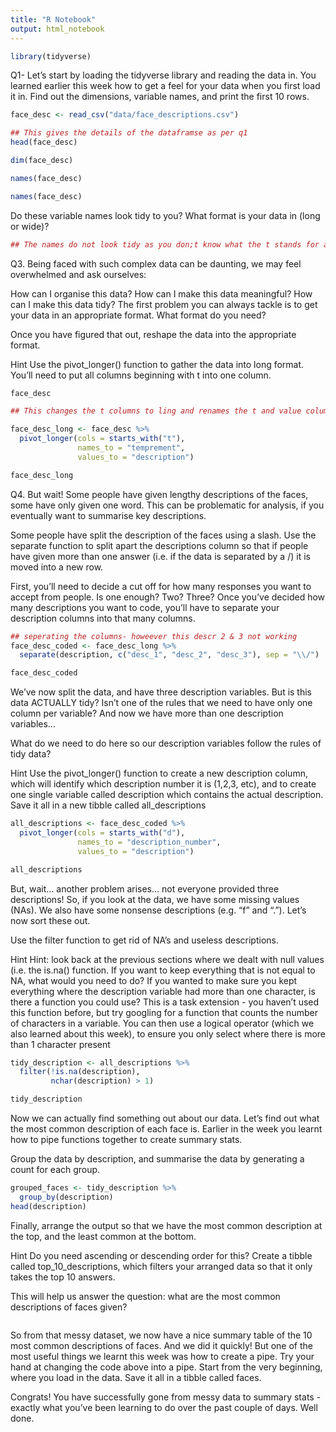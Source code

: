```yaml
---
title: "R Notebook"
output: html_notebook
---
```


```r
library(tidyverse)
```

Q1- Let’s start by loading the tidyverse library and reading the data in. You learned earlier this week how to get a feel for your data when you first load it in. Find out the dimensions, variable names, and print the first 10 rows.

```r
face_desc <- read_csv("data/face_descriptions.csv")

```



```r

## This gives the details of the dataframse as per q1
head(face_desc)

dim(face_desc)

names(face_desc)

```


```r
names(face_desc)
```


Do these variable names look tidy to you? What format is your data in (long or wide)?
```r

## The names do not look tidy as you don;t know what the t stands for and the data is in wide not long. 

```


Q3. Being faced with such complex data can be daunting, we may feel overwhelmed and ask ourselves:

How can I organise this data?
How can I make this data meaningful?
How can I make this data tidy?
The first problem you can always tackle is to get your data in an appropriate format. What format do you need?

Once you have figured that out, reshape the data into the appropriate format.

Hint Use the pivot_longer() function to gather the data into long format. You’ll need to put all columns beginning with t into one column.


```r
face_desc
```

```r
## This changes the t columns to ling and renames the t and value columns,  

face_desc_long <- face_desc %>%
  pivot_longer(cols = starts_with("t"),
               names_to = "temprement",
               values_to = "description")

face_desc_long

```



Q4. But wait! Some people have given lengthy descriptions of the faces, some have only given one word. This can be problematic for analysis, if you eventually want to summarise key descriptions.

Some people have split the description of the faces using a slash. Use the separate function to split apart the descriptions column so that if people have given more than one answer (i.e. if the data is separated by a /) it is moved into a new row.

First, you’ll need to decide a cut off for how many responses you want to accept from people. Is one enough? Two? Three? Once you’ve decided how many descriptions you want to code, you’ll have to separate your description columns into that many columns.


```r

## seperating the columns- howeever this descr 2 & 3 not working
face_desc_coded <- face_desc_long %>%
  separate(description, c("desc_1", "desc_2", "desc_3"), sep = "\\/")

face_desc_coded
```


We’ve now split the data, and have three description variables. But is this data ACTUALLY tidy? Isn’t one of the rules that we need to have only one column per variable? And now we have more than one description variables…

What do we need to do here so our description variables follow the rules of tidy data?

Hint Use the pivot_longer() function to create a new description column, which will identify which description number it is (1,2,3, etc), and to create one single variable called description which contains the actual description. Save it all in a new tibble called all_descriptions

```r

all_descriptions <- face_desc_coded %>%
  pivot_longer(cols = starts_with("d"),
               names_to = "description_number",
               values_to = "description")

all_descriptions

```

But, wait… another problem arises… not everyone provided three descriptions! So, if you look at the data, we have some missing values (NAs). We also have some nonsense descriptions (e.g. “f” and “.”). Let’s now sort these out.

Use the filter function to get rid of NA’s and useless descriptions.

Hint Hint: look back at the previous sections where we dealt with null values (i.e. the is.na() function. If you want to keep everything that is not equal to NA, what would you need to do? If you wanted to make sure you kept everything where the description variable had more than one character, is there a function you could use? This is a task extension - you haven’t used this function before, but try googling for a function that counts the number of characters in a variable. You can then use a logical operator (which we also learned about this week), to ensure you only select where there is more than 1 character present


```r

tidy_description <- all_descriptions %>%
  filter(!is.na(description),
         nchar(description) > 1)

tidy_description


```



Now we can actually find something out about our data. Let’s find out what the most common description of each face is. Earlier in the week you learnt how to pipe functions together to create summary stats.

Group the data by description, and summarise the data by generating a count for each group.

```r

grouped_faces <- tidy_description %>%
  group_by(description)
head(description)

```



Finally, arrange the output so that we have the most common description at the top, and the least common at the bottom.

Hint Do you need ascending or descending order for this? Create a tibble called top_10_descriptions, which filters your arranged data so that it only takes the top 10 answers.

This will help us answer the question: what are the most common descriptions of faces given?

```r



```


So from that messy dataset, we now have a nice summary table of the 10 most common descriptions of faces. And we did it quickly! But one of the most useful things we learnt this week was how to create a pipe. Try your hand at changing the code above into a pipe. Start from the very beginning, where you load in the data. Save it all in a tibble called faces.

Congrats! You have successfully gone from messy data to summary stats - exactly what you’ve been learning to do over the past couple of days. Well done.

```r



```

